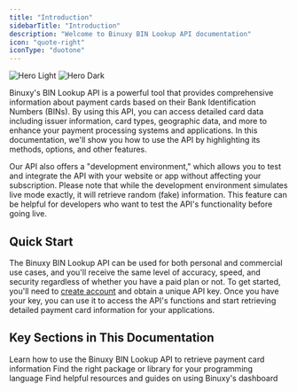 ```yaml
---
title: "Introduction"
sidebarTitle: "Introduction"
description: "Welcome to Binuxy BIN Lookup API documentation"
icon: "quote-right"
iconType: "duotone"
---
```


<img
  className="block dark:hidden"
  src="/images/hero-light.svg"
  alt="Hero Light"
/>
<img
  className="hidden dark:block"
  src="/images/hero-dark.svg"
  alt="Hero Dark"
/>

Binuxy's BIN Lookup API is a powerful tool that provides comprehensive information about payment cards based on their Bank Identification Numbers (BINs). By using this API, you can access detailed card data including issuer information, card types, geographic data, and more to enhance your payment processing systems and applications. In this documentation, we'll show you how to use the API by highlighting its methods, options, and other features.

Our API also offers a "development environment," which allows you to test and integrate the API with your website or app without affecting your subscription. Please note that while the development environment simulates live mode exactly, it will retrieve random (fake) information. This feature can be helpful for developers who want to test the API's functionality before going live.

## Quick Start

The Binuxy BIN Lookup API can be used for both personal and commercial use cases, and you'll receive the same level of accuracy, speed, and security regardless of whether you have a paid plan or not. To get started, you'll need to [create account](https://dashboard.binuxy.com/register) and obtain a unique API key. Once you have your key, you can use it to access the API's functions and start retrieving detailed payment card information for your applications.

## Key Sections in This Documentation

<CardGroup cols={2}>
  <Card
    title="API Reference"
    icon="code"
    iconType="duotone"
    href="/api-reference/endpoint/bin"
  >
    Learn how to use the Binuxy BIN Lookup API to retrieve payment card
    information
  </Card>
  <Card
    title="Packages & Libraries"
    icon="square-code"
    iconType="duotone"
    href="/packages-and-libraries/list-of-packages-and-libraries"
  >
    Find the right package or library for your programming language
  </Card>
  <Card
    title="Knowledge Base"
    icon="book"
    iconType="duotone"
    href="/knowledge-base/getting-started/introduction"
  >
    Find helpful resources and guides on using Binuxy's dashboard
  </Card>
</CardGroup>
